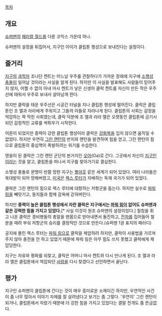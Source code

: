 [[목차]]
== 개요 ==
[[슈퍼맨]]의 [[패러럴 월드]]를 다룬 코믹스 가운데 하나.

슈퍼맨의 설정을 뒤집어서, 지구인 아이가 클립톤 행성으로 보내진다는 설정이다.

== 줄거리 ==
[[지구]]의 [[과학자]] 조나단 켄트는 어느날 우주를 관찰하다가 가까운 장래에 지구에 [[소행성 충돌]]이 일어날 것이라는 사실을 알게 된다. 하지만 이 사실을 발표해도 사람들이 믿어주지 않자, 어쩔 수 없이 아내 마사 켄트가 낳은 신생아 클락 켄트를 자신이 만든 작은 우주선에 태워서 우주로 보내서 살아남게 한다.

하지만 클락을 태운 우주선은 시공간 터널을 지나 클립톤 행성에 떨어진다. 클락은 클립톤인 조 엘과 라라에게 주워지고 그들의 아들로 자라나게 된다. 클립톤의 사회는 감정을 억압하는 꽉 막힌 사회였는데, 클락 덕분에 조 엘과 라라 엘은 오랫동안 클립톤에 금기시되던 감정적인 교류를 싹튀우기 시작한다.

어른이 되었지만 중력이 강한 클립톤 행성이라 클락은 [[강화복]]을 입지 않으면 움직일 수 없었다. 하지만 우연히 [[그린 랜턴]]의 반지와 랜턴을 발견하여 힘을 얻고, 그린 랜턴의 힘으로 클립톤의 중심핵이 폭발하려는 위기를 수습한다.

영웅이 된 클락은 그린 랜턴 군단의 본거지인 [[오아]](Oa)로 간다. 그곳에서 자신이 [[지구인]]이라는 것을 알고, 클립톤을 떠나서 지구를 찾아가기로 결심한다.

소행성 충돌로 문명이 반쯤 망한 지구는 [[폴아웃]] 같은 세계가 되어 있었다. 여러 나라들은 쑥대밭이 되어 망해버렸고, [[미국]]은 [[렉스 루터]]가 지배하는 독재 국가가 되어 있었다.

클락은 그린 랜턴의 힘으로 렉스 루터에 대항하는 저항군을 돕는다. 하지만 실수로 [[파워 링]]을 빼앗기고, 동지들과 함께 감옥에 갇혀버린다.

하지만 '''중력이 높은 클립톤 행성에서 자란 클락은 지구에서는 [[파워 링]]이 없어도 슈퍼맨과 같은 강력한 힘을 가지고 있었다.'''[* 사실 이것이 원조 슈퍼맨의 설정이었다.] 철창을 휘고 나온 클락은 경비병들의 총알을 맨몸으로 받아내면서 돌진하고, [[전차]]를 집어들어 철문을 때려 부숴 저항군의 승리를 결정적인 것으로 만든다.(슈퍼맨 1권 표지의 패러디)

궁지에 몰린 렉스 루터는 [[파워 링]]으로 클락을 제압하려 하지만, 클락이 사용법을 가르쳐주지 않아 충전을 안 하고 있었기 때문에 파워 링은 아무 힘도 쓰지 못했고 클락에게 제압당한다.

지구는 자유와 평화를 되찾고, 클락은 어머니 마사 켄트와 다시 만나게 된다. 조 엘과 라라 엘은 클립톤에서 억압되던 [[사랑]]을 다시 찾겠다고 선언하면서 끝난다.

== 평가 ==
지구인 슈퍼맨이 클립톤에 간다는 것이 매우 흥미로운 소재이긴 하지만, 우연적인 사건이 좀 너무 많아서 이야기 자체를 잘 살려냈다고 보기는 좀 그렇다. '우연히' 그린 랜턴이 되거나, 클립톤에서 자랐기 때문에 더 강한 힘을 가지고 있었다는 결말 전개도 좀 뜬금없다.
